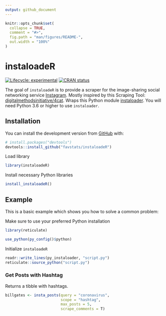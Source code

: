```yaml
---
output: github_document
---
```


<!-- README.md is generated from README.Rmd. Please edit that file -->

```r
knitr::opts_chunk$set(
  collapse = TRUE,
  comment = "#>",
  fig.path = "man/figures/README-",
  out.width = "100%"
)
```

# instaloadeR

<!-- badges: start -->
[![Lifecycle: experimental](https://img.shields.io/badge/lifecycle-experimental-orange.svg)](https://www.tidyverse.org/lifecycle/#experimental)
[![CRAN status](https://www.r-pkg.org/badges/version/instaloadeR)](https://CRAN.R-project.org/package=instaloadeR)
<!-- badges: end -->

The goal of `instaloadeR` is to provide a scraper for the image-sharing social networking service [Instagram](http://https://www.instagram.com/). Mostly inspired by this Scraping Tool: [digitalmethodsinitiative/4cat](https://github.com/digitalmethodsinitiative/4cat). Wraps this Python module [instaloader](https://github.com/instaloader/instaloader). You will need Python 3.6 or higher to use `instaloader`.

## Installation

You can install the development version from [GitHub](https://github.com/) with:

```r
# install.packages("devtools")
devtools::install_github("favstats/instaloadeR")
```

Load library

```r
library(instaloadeR)

```

Install necessary Python libraries

```r
install_instaloadeR()
```


## Example

This is a basic example which shows you how to solve a common problem:

Make sure to use your preferred Python installation

```r
library(reticulate)

use_python(py_config()$python)

```

Initialize `instaloadeR`

```r
readr::write_lines(py_instaloader, "script.py")
reticulate::source_python("script.py")
```

### Get Posts with Hashtag

Returns a tibble with hashtags.


```r

billgates <- insta_posts(query = "coronavirus", 
                         scope = "hashtag",
                         max_posts = 5, 
                         scrape_comments = T)



```
